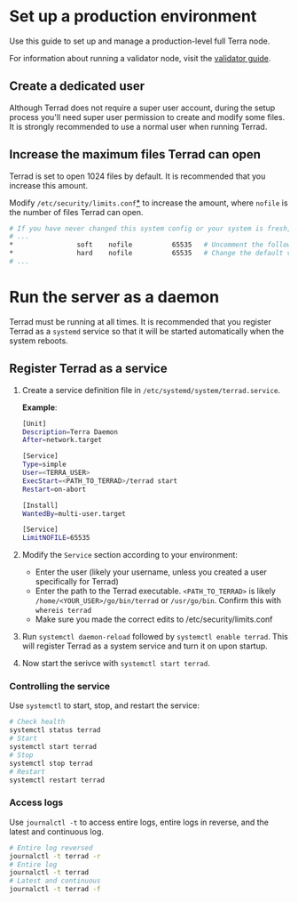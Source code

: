 # Set up a production environment

Use this guide to set up and manage a production-level full Terra node.

For information about running a validator node, visit the [validator guide](../manage-a-terra-validator/README.mdx).

## Create a dedicated user

Although Terrad does not require a super user account, during the setup process you'll need super user permission to create and modify some files. It is strongly recommended to use a normal user when running Terrad.

## Increase the maximum files Terrad can open

Terrad is set to open 1024 files by default. It is recommended that you increase this amount.

Modify `/etc/security/limits.conf`[\*](https://linux.die.net/man/5/limits.conf) to increase the amount, where `nofile` is the number of files Terrad can open.

```bash
# If you have never changed this system config or your system is fresh, most of this file will be commented
# ...
*                soft    nofile          65535   # Uncomment the following two lines at the bottom
*                hard    nofile          65535   # Change the default values to ~65535
# ...
```

# Run the server as a daemon

Terrad must be running at all times. It is recommended that you register Terrad as a `systemd` service so that it will be started automatically when the system reboots.

## Register Terrad as a service

1. Create a service definition file in `/etc/systemd/system/terrad.service`.

   **Example**:

   ```bash
   [Unit]
   Description=Terra Daemon
   After=network.target

   [Service]
   Type=simple
   User=<TERRA_USER>
   ExecStart=<PATH_TO_TERRAD>/terrad start
   Restart=on-abort

   [Install]
   WantedBy=multi-user.target

   [Service]
   LimitNOFILE=65535
   ```

2. Modify the `Service` section according to your environment:

   - Enter the user (likely your username, unless you created a user specifically for Terrad)
   - Enter the path to the Terrad executable. `<PATH_TO_TERRAD>` is likely `/home/<YOUR_USER>/go/bin/terrad` or `/usr/go/bin`. Confirm this with `whereis terrad`
   - Make sure you made the correct edits to /etc/security/limits.conf

3. Run `systemctl daemon-reload` followed by `systemctl enable terrad`. This will register Terrad as a system service and turn it on upon startup.

4. Now start the serivce with `systemctl start terrad`.

### Controlling the service

Use `systemctl` to start, stop, and restart the service:

```bash
# Check health
systemctl status terrad
# Start
systemctl start terrad
# Stop
systemctl stop terrad
# Restart
systemctl restart terrad
```

### Access logs

Use `journalctl -t` to access entire logs, entire logs in reverse, and the latest and continuous log.

```bash
# Entire log reversed
journalctl -t terrad -r
# Entire log
journalctl -t terrad
# Latest and continuous
journalctl -t terrad -f
```
